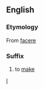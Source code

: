 ==English==
=== Etymology ===
From {{L.}} [[facere]]
=== Suffix ===
#to [[make]]

[[Category:English suffixes|I]]